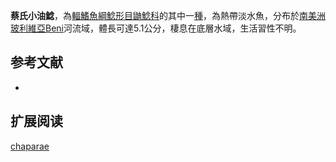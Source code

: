 {{Speciesbox
| name = 蔡氏小油鯰
| image = 
| image_width = 250px
| status = NE
| status_system = IUCN3.1
| genus = Pimelodella
| species = chaparae
| authority = [[Fowler|Fowler]], 1940
| synonyms = 
}}

'''蔡氏小油鯰'''，為[[輻鰭魚綱|輻鰭魚綱]][[鯰形目|鯰形目]][[鼬鯰科|鼬鯰科]]的其中一[[種|種]]，為熱帶淡水魚，分布於[[南美洲|南美洲]][[玻利維亞|玻利維亞]]Beni河流域，體長可達5.1公分，棲息在底層水域，生活習性不明。

==参考文献==
*{{FishBase_species|genus=Pimelodella|species=chaparae|year=2015|month=6}}

== 扩展阅读 ==
{{refbegin}}
{{wikispecies-inline|Pimelodella chaparae|蔡氏小油鯰}}
{{refend}}
{{Taxonbar|from=Q6417802}}

[[Category:小油鯰屬|chaparae]]